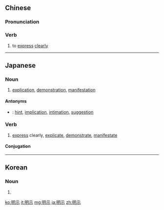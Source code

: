 ==Chinese==
{{zh-forms}}

===Pronunciation===
{{zh-pron
|m=míngshì
|mn=bêng-sī
|cat=v
}}

===Verb===
{{zh-verb}}

# to [[express]] [[clearly]]

----

==Japanese==
{{ja-kanjitab|めい|じ|yomi=on}}

===Noun===
{{ja-noun|めいじ}}

# [[explication]], [[demonstration]], [[manifestation]]

====Antonyms====
* {{ja-r|暗示|あんじ}}: [[hint]], [[implication]], [[intimation]], [[suggestion]]

===Verb===
{{ja-verb-suru|tr=trans|めいじ}}

# [[express]] clearly, [[explicate]], [[demonstrate]], [[manifestate]]

====Conjugation====
{{ja-suru|めいじ}}
----
==Korean==
{{ko-hanjatab}}

===Noun===
{{ko-noun|hj|hangeul=명시}}

# {{hanja form of|명시}}

[[ko:明示]]
[[it:明示]]
[[mg:明示]]
[[ja:明示]]
[[zh:明示]]